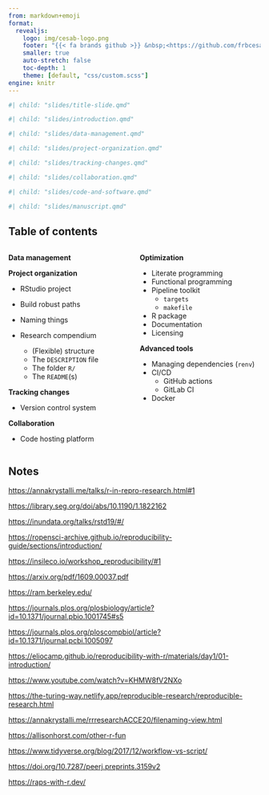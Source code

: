 ```yaml
---
from: markdown+emoji
format:
  revealjs:
    logo: img/cesab-logo.png
    footer: "{{< fa brands github >}} &nbsp;<https://github.com/frbcesab/good-practices>"
    smaller: true
    auto-stretch: false
    toc-depth: 1
    theme: [default, "css/custom.scss"]
engine: knitr
---
```


```r
#| child: "slides/title-slide.qmd"
```


```r
#| child: "slides/introduction.qmd"
```


```r
#| child: "slides/data-management.qmd"
```


```r
#| child: "slides/project-organization.qmd"
```

```r
#| child: "slides/tracking-changes.qmd"
```


```r
#| child: "slides/collaboration.qmd"
```

```r
#| child: "slides/code-and-software.qmd"
```

```r
#| child: "slides/manuscript.qmd"
```







## Table of contents

:::: { .columns  }
::: { .column width="33%"}
**Data management**

**Project organization**

- RStudio project
- Build robust paths
- Naming things

- Research compendium
  - (Flexible) structure
  - The `DESCRIPTION` file
  - The folder `R/`
  - The `README`(s)
  
**Tracking changes**

- Version control system

**Collaboration**

- Code hosting platform
:::

::: { .column width="33%"}
**Optimization**

- Literate programming
- Functional programming
- Pipeline toolkit
  - `targets`
  - `makefile`
  
- R package
- Documentation
- Licensing

**Advanced tools**

- Managing dependencies (`renv`)
- CI/CD
  - GitHub actions
  - GitLab CI
- Docker
:::

::::




## Notes

:::{.small}
<https://annakrystalli.me/talks/r-in-repro-research.html#1>

<https://library.seg.org/doi/abs/10.1190/1.1822162>

<https://inundata.org/talks/rstd19/#/>

<https://ropensci-archive.github.io/reproducibility-guide/sections/introduction/>

<https://insileco.io/workshop_reproducibility/#1>

<https://arxiv.org/pdf/1609.00037.pdf>

<https://ram.berkeley.edu/>

<https://journals.plos.org/plosbiology/article?id=10.1371/journal.pbio.1001745#s5>

<https://journals.plos.org/ploscompbiol/article?id=10.1371/journal.pcbi.1005097>

<https://eliocamp.github.io/reproducibility-with-r/materials/day1/01-introduction/>

<https://www.youtube.com/watch?v=KHMW8fV2NXo>

<https://the-turing-way.netlify.app/reproducible-research/reproducible-research.html>

<https://annakrystalli.me/rrresearchACCE20/filenaming-view.html>

<https://allisonhorst.com/other-r-fun>

<https://www.tidyverse.org/blog/2017/12/workflow-vs-script/>

<https://doi.org/10.7287/peerj.preprints.3159v2>

<https://raps-with-r.dev/>
:::
